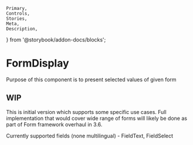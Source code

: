 	Primary,
	Controls,
	Stories,
	Meta,
	Description,
} from '@storybook/addon-docs/blocks';


<Meta of={FormDisplayStories} />

# FormDisplay

Purpose of this component is to present selected values of given form

## WIP

This is initial version which supports some specific use cases. Full implementation that would cover wide range of forms will likely be done as part of Form framework overhaul in 3.6.

Currently supported fields (none multilingual) - FieldText, FieldSelect
